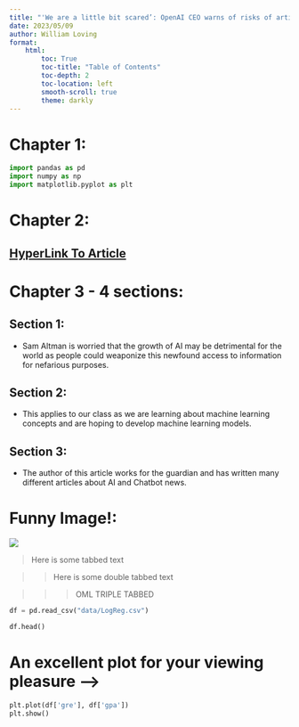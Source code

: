 ```yaml
---
title: "'We are a little bit scared’: OpenAI CEO warns of risks of artificial intelligence"
date: 2023/05/09
author: William Loving
format:
    html:
        toc: True
        toc-title: "Table of Contents"
        toc-depth: 2
        toc-location: left
        smooth-scroll: true
        theme: darkly
---
```



# Chapter 1:
```python
import pandas as pd
import numpy as np
import matplotlib.pyplot as plt
```

# Chapter 2:

## [HyperLink To Article](https://www.theguardian.com/technology/2023/mar/17/openai-sam-altman-artificial-intelligence-warning-gpt4)

# Chapter 3 - 4 sections:

## Section 1:
- Sam Altman is worried that the growth of AI may be detrimental for the world as people could weaponize this newfound access to information for nefarious purposes.

## Section 2:
- This applies to our class as we are learning about machine learning concepts and are hoping to develop machine learning models.

## Section 3:
- The author of this article works for the guardian and has written many different articles about AI and Chatbot news.

# Funny Image!: 

![](https://www.shutterstock.com/shutterstock/photos/1905929728/display_1500/stock-photo-skeptic-surprised-cat-thinking-dont-know-what-to-do-big-eyes-closeup-tabby-cat-look-side-dont-1905929728.jpg)


> Here is some tabbed text

>> Here is some double tabbed text

>>> OML TRIPLE TABBED


```python

df = pd.read_csv("data/LogReg.csv")

df.head()

```

# An excellent plot for your viewing pleasure ------> 

```python

plt.plot(df['gre'], df['gpa'])
plt.show()

```
